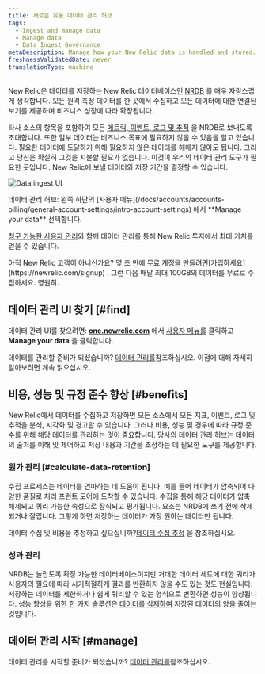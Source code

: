 ```yaml
---
title: 새로운 유물 데이터 관리 허브
tags:
  - Ingest and manage data
  - Manage data
  - Data Ingest Governance
metaDescription: Manage how your New Relic data is handled and stored.
freshnessValidatedDate: never
translationType: machine
---
```



New Relic은 데이터를 저장하는 New Relic 데이터베이스인 [NRDB](/docs/telemetry-data-platform/ingest-manage-data/get-started/nrdb-horsepower-under-hood) 를 매우 자랑스럽게 생각합니다. 모든 원격 측정 데이터를 한 곳에서 수집하고 모든 데이터에 대한 연결된 보기를 제공하며 비즈니스 성장에 따라 확장됩니다.

타사 소스의 항목을 포함하여 모든 [메트릭, 이벤트, 로그 및 추적](/docs/data-apis/understand-data/new-relic-data-types) 을 NRDB로 보내도록 초대합니다. 또한 일부 데이터는 비즈니스 목표에 필요하지 않을 수 있음을 알고 있습니다. 필요한 데이터에 도달하기 위해 필요하지 않은 데이터를 헤매지 않아도 됩니다. 그리고 당신은 확실히 그것을 지불할 필요가 없습니다. 이것이 우리의 데이터 관리 도구가 필요한 곳입니다. New Relic에 보낼 데이터와 저장 기간을 결정할 수 있습니다.

<img
  title="Data ingest UI"
  alt="Data ingest UI"
  src={accountsDataIngestUI}
/>

<figcaption>
  데이터 관리 허브: 왼쪽 하단의 [사용자 메뉴](/docs/accounts/accounts-billing/general-account-settings/intro-account-settings) 에서 <DNT>**Manage your data**</DNT> 선택합니다.
</figcaption>

[청구 가능한 사용자 관리](/docs/accounts/accounts-billing/new-relic-one-user-management/introduction-managing-users)와 함께 데이터 관리를 통해 New Relic 투자에서 최대 가치를 얻을 수 있습니다.

<Callout variant="important">
  아직 New Relic 고객이 아니신가요? 몇 초 만에 무료 계정을 만들려면[가입하세요](https://newrelic.com/signup) . 그런 다음 매달 최대 100GB의 데이터를 무료로 수집하세요. 영원히.
</Callout>

## 데이터 관리 UI 찾기 [#find]

데이터 관리 UI를 찾으려면: <DNT>**[one.newrelic.com](https://one.newrelic.com/all-capabilities)**</DNT> 에서 [사용자 메뉴를](/docs/accounts/accounts-billing/general-account-settings/intro-account-settings) 클릭하고 <DNT>**Manage your data**</DNT> 을 클릭합니다.

데이터를 관리할 준비가 되셨습니까? [데이터 관리를](/docs/data-apis/manage-data/manage-data-coming-new-relic)참조하십시오. 이점에 대해 자세히 알아보려면 계속 읽으십시오.

## 비용, 성능 및 규정 준수 향상 [#benefits]

New Relic에서 데이터를 수집하고 저장하면 모든 소스에서 모든 지표, 이벤트, 로그 및 추적을 분석, 시각화 및 경고할 수 있습니다. 그러나 비용, 성능 및 경우에 따라 규정 준수를 위해 해당 데이터를 관리하는 것이 중요합니다. 당사의 데이터 관리 허브는 데이터의 출처를 이해 및 제어하고 저장 내용과 기간을 조정하는 데 필요한 도구를 제공합니다.

### 원가 관리 [#calculate-data-retention]

수집 프로세스는 데이터를 연마하는 데 도움이 됩니다. 예를 들어 데이터가 압축되어 다양한 품질로 처리 프런트 도어에 도착할 수 있습니다. 수집을 통해 해당 데이터가 압축 해제되고 쿼리 가능한 속성으로 장식되고 평가됩니다. 요소는 NRDB에 쓰기 전에 삭제되거나 잘립니다. 그렇게 하면 저장하는 데이터가 가장 원하는 데이터만 됩니다.

데이터 수집 및 비용을 추정하고 싶으십니까?[데이터 수집 추정](https://newrelic.com/blog/nerdlog/estimate-data-cost) 을 참조하십시오.

### 성과 관리

NRDB는 놀랍도록 확장 가능한 데이터베이스이지만 거대한 데이터 세트에 대한 쿼리가 사용자의 필요에 따라 시기적절하게 결과를 반환하지 않을 수도 있는 것도 현실입니다. 저장하는 데이터를 제한하거나 쉽게 쿼리할 수 있는 형식으로 변환하면 성능이 향상됩니다. 성능 향상을 위한 한 가지 솔루션은 [데이터를 삭제하여](/docs/accounts/accounts/data-management/drop-data-using-nerdgraph) 저장된 데이터의 양을 줄이는 것입니다.

## 데이터 관리 시작 [#manage]

데이터 관리를 시작할 준비가 되셨습니까? [데이터 관리를](/docs/data-apis/manage-data/manage-data-coming-new-relic)참조하십시오.